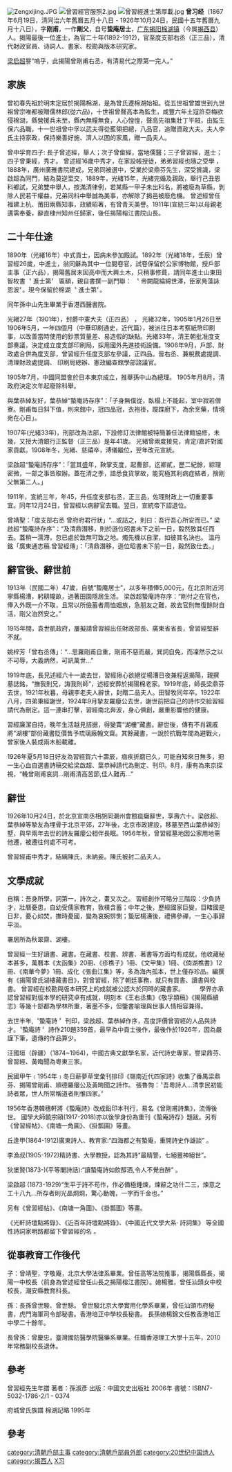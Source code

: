 [[File:Zengxijing.JPG|thumb]]
[[File:曾習經官服照2.jpg|thumb]]
[[File:曾習經進士第厚載.jpg|thumb]]
'''曾习经'''（1867年6月19日，清同治六年舊曆五月十八日 - 1926年10月24日，民國十五年舊曆九月十八日），字'''刚甫'''，一作'''剛父'''，自号'''蛰庵居士'''，[[广东|广东]][[揭阳|揭阳]][[棉湖镇|棉湖镇]]（今属[[揭西县|揭西县]]）人。揭陽最後一位進士，為官二十年(1892-1912)，官至度支部右丞（正三品），清代財政官員、诗詞人、書家、校勘與版本研究家。

[[梁启超|梁启超]]譽“嗚乎，此揭陽曾剛甫右丞，有清易代之際第一完人。”

==家族==
曾初春先祖於明末定居於揭陽棉湖，是為曾氏遷棉湖始祖。從五世祖曾雄世到九世祖曾宗唯都被贈儒林郎(從六品)，十世祖曾聲高本為監生，咸豐六年土寇許亞梅欲侵棉湖，縣營援兵未至，縣內無糧無食，人心惶惶，聲高先祖集壯丁平賊，由監生保六品職，十一世祖曾中孚以武夫得從藍翎把總，八品官，追贈資政大夫。夫人李氏主持家政，保持樂善好施、濟人以困的家風，贈一品夫人。 

曾中孚育四子: 長子曾述經，舉人；次子曾畲經，當地儒醫；三子曾習經，進士；四子曾秉經，秀才。 
曾述經16歲中秀才，在家設帳授徒，弟弟習經也隨之受學 ，1888年，廣州廣雅書院建成，兄弟同被選中，受業於梁鼎芬先生，深受賞識，梁啟超為同門，結為莫逆至交，1889年，光緒15年，光緒完婚及親政，舉行己丑恩科鄉試，兄弟雙中舉人，按滿清律例，若某縣一甲子未出科名，將被廢為草縣，剝除人民若干權益，兄弟同科中舉誠為美事，亦解除了揭邑被廢危機。
曾述經曾任福建上杭、莆田兩縣知事，政績昭著，有曾青天美譽。1911年(宣統三年)以母親老邁需奉養，辭直棣州知州任歸家，後任揭陽榕江書院山長。
{{multiple image
 | align =  center

 | image1 = 曾习經照片.jpg
 | alt1 = 曾述經照片
 | caption1 = 曾述經照片
}}

==二十年仕途==

{{multiple image
 | align = center
 | total_width = 800

 | image1 = 曾習經進士第墨寶.jpg
 | alt1 = 進士第墨寶
 | caption1 = 進士第曾習經撰、寫對聯

 | image2 = 曾習經進士第門楣.jpg
 | alt2 = 進士第門楣
 | caption2  = 進士第門楣

 | image3 = 曾習經進士第四匾.jpg
 | alt3 = 進士第四匾
 | caption3  = 曾氏宗祠
}}

1890年（光緒16年）中式貢士，因病未參加殿試。1892年（光緒18年，壬辰）曾習經26歲，中進士，翁同龢為其中一位閱卷官，試卷保留於公家博物館，授戶部主事（正六品），揭陽舊居未因高中而大興土木，只稍事修葺，請同年進士山東田智枚書〝 進士第〞 匾額，親自書撰一副門聯： 
〝 帝闕龍綸綿世澤，臣家鳧藻詠恩波〞。現今保留於棉湖〝 進士第〞。

同年孫中山先生畢業于香港西醫書院。

光緒27年（1901年），封爵中憲大夫（正四品） ，
光緒32年，1905年1月26日至1906年5月，一年四個月（中華印刷通史，近代篇），被派往日本考察紙幣印刷事，以改善當時使用的鈔票質量差、易造假的缺點。光緒33年，清王朝批准度支部奏議，決定成立度支部印刷局，採用國外先進技術設備。1906年9月，戶部、財政處合併為度支部，曾習經升任度支部左參議，正四品。晉右丞、兼稅務處提調、清理財政處提調、 印刷局總辦、憲政編查館學部諮議官。

1905年7月，中國同盟會於日本東京成立，推舉孫中山為總理。
1905年月8月，清政府決定次年起廢除科舉。

與葉恭綽友好，葉恭綽“蟄庵詩存序”：「孑身無僕從，臥榻上不能起，室中寂若僧寮。剛甫每日斜下值，則來館中，冠四品冠，衣袍褂，躞蹀廚下，為余烹藥，情境宛在心目」。

1907年(光緒33年)，刑部改為法部，下設修訂法律館被特簡兼任法律館協修，未幾，又授大清銀行正監督（正三品）是年41歲。
光緒曾兩度接見，肯定/嘉許對國家貢獻。1908年冬，光緒、慈禧卒，溥儀繼位，翌年改元宣統。 

梁啟超“蟄庵詩存序”：「當其盛年，鞅掌支度，起曹部，迄卿貳，歷二紀餘，綜理密微，一部之事皆取辦。蓋在清之季，諳悉食貨掌故，能究極其利病症結者，捨剛父無第二人。」

1911年，宣統三年，年45，升任度支部右丞，正三品，佐理財政上一切重要事宜。同年12月24日，曾習經以病辭官去職。翌日，宣統帝下詔退位。

曾靖聖：「度支部右丞 曾府府君行狀」“...或詰之，則曰：吾行吾心所安而已。”
梁啟超“蟄庵詩存序”：“及清鼎潛移，則於遜位昭書未下之前一日，毅然致其任而去。蓋稍一濡滯，忽已處於致無可致之地。燭先機以自潔，如彼其名決也。
溫丹銘「廣東通志稿.曾習經傳」：「清鼎潛移，遜位昭書未下前一日，毅然致仕去。」

==辭官後、辭世前==

1913年（民國二年）47歲，自號“蟄庵居士”，以多年積俸5,000元，在北京附近河寧縣楊漕，躬耕隴畝，過著田園隱居生活。
梁啟超蟄庵詩存序：“剛付之在官也，俸入外既一介不取，且常以所儉蓄者周恤姻族，急朋友之難，故去官則無復餘財自活，剛父泊然安之。”

1915年間，袁世凱政府，屢擬請曾習經出任財政部長、廣東省省長，曾習經堅辭不就。

姚梓芳「曾右丞傳」：“…思羅剛甫自重，剛甫不惡而嚴，巽詞自免，而凜然示之以不可辱，大義炳然，可訊萬世…”

1919年底，長兄述經六十一歲去世，習經揪心欲絕從楊漕日夜兼程返揭陽，親撰墓誌銘，“撫我則兄，誨我則師”，述經安葬於揭陽棉老家。1919年底，師長梁鼎芬去世，1921年秋暮，母親李老夫人辭世，封贈二品夫人。田智牧同年卒。1922年八月，四弟秉經謝世，1924年9月摯友羅癭公去世，謝世前把自己的詩作交給習經請代為刪定。這一連串打擊，習經南北奔波，身心俱創，嚴重影響他的健康。

習經廉潔自持，晚年生活越見拮据，得變賣“湖樓”藏書。辭世後，傳有不肖親戚將“湖樓”部份藏書貶價售予琉璃廠翰文齋。其餘藏書，一說於抗戰年間為避戰火，曾家後人裝成兩木船載離。

1926年夏5月18日好友為習經賀六十壽辰，痼疾折磨已久，可能自知來日無多，把一生心血自選書詩稿交給梁啟超、葉恭綽請代為刪定、刊印。8月，康有為來京探視，“輓曾剛甫哀詞...剛甫清高苦節,佳人難再...”

==辭世==
1926年10月24日，於北京宣南丞相胡同潮州會館疽癰辭世，享壽六十。梁啟超、葉恭綽等摯友為埋骨于北京平郊，27年後，北京市政建設，移墓至西山葉恭綽別墅，與早兩年去世的詩友羅癭公相伴長眠。1956年秋，曾習經墓地因公家用地需他遷，被遷往何處不可考。

曾習經甫中秀才，結縭陳氏，未納妾。陳氏被封二品夫人。

==文學成就==
自稱：吾身所學，詞第一，詩次之，畫又次之。 
習經創作可略分三階段：少負詩才，壯曆憂患，自幼受儒家教育，敦樸含蓄；中年之後，歷經國家巨變，目睹國是日非，憂心如焚，撫時憂國，變為哀婉悱惻；蟄居楊漕後，禮佛參禪，一生心事歸平淡。 

署居所為秋翠齋、湖樓。

曾習經一生好讀書、藏書。在藏書、校書、辨書、著書等方面均有成就，他收藏秘本甚多，萬曆本《太函集》20冊、《疹樵子》1冊、《文甲集》1冊、《倘湖樵書》12冊、《南華今夢》1冊、成化《張曲江集》等，多為海內孤本，世上僅存珍品。編撰有《揭陽曾氏湖樓藏書目》，對曾習經，除了朝廷事務，就只有買書、讀書與校書。
曾習經在校勘與版本研究上的成就被公認大於同時的藏書家。
　　
學界亦承認曾習經對版本學的研究卓有成就，明刻本《王右丞集》《敬孚類稿》《揭陽縣續志》等幾十部都為學林所重，著墨不多，但鑒書喻理與世事人情相容兼得。

去世半年,〝蟄庵詩 〞刊印，梁啟超、葉恭綽作序，高度評價曾習經的人品與詩才。〝蟄庵詩 〞詩作210題359首，最早為中貢士後作，最後作於1926年，因為嚴謹下筆，遺傳的作品算少。

汪國垣（辟疆）（1874~1964)，中國古典文獻學名家，近代詩史專家，譽梁鼎芬、曾習經、黃晦聞為粵東三家。 

民國甲午﹙1954年﹚冬日薪夢草堂彙刊排印《嶺南近代四家詩》收集了番禺梁鼎芬、揭陽曾剛甫、順德羅癭公及黃晦聞之詩作。
張魯恂：〝吾粵詩人…清季民初能詩者眾，世人所常稱道者則惟四家。〞

1956年香港韓穗軒將《蟄庵詩》改成鉛印本刊行，易名《曾剛甫詩集》，流傳後世。
國學大師饒宗頤(1917-2018)亦以後學身份為重刊《蟄庵詩存》題跋。另有《曾習經帖》、《南塘一角圖》、《掛瓢圖》等畫。

丘逢甲(1864-1912)廣東詩人、教育家:“四海都之有蟄庵，重開詩史作雄談” 。

李漁叔(1905-1972)精詩書、大學教授，認為其詩“最精警，七絕豐神絕世”。 

狄堡賢(1873-)(平等閣詩話):“讀蟄庵詩如飲醇酒,令人不覺自醉” 。

梁啟超 (1873-1929)“生平于詩不苟作，作必備極錘煉，煉辭之功什二三，煉意之工十八九...所存者則光晶烱烱，驚心動魄，一字而千金也。” 

另有《曾習經帖》、《南塘一角圖》、《掛瓢圖》等畫。

《光軒詩壇點將錄》、《近百年詩壇點將錄》、《中國近代文學大系‧ 詩詞集》 等全國性詩詞家明路都留下曾習經的名 。

==從事教育工作後代==
子：曾靖聖，字敬庵，北京大學法律系畢業。曾任高等法院推事，揭陽縣縣長，揭陽一中校長（前身為曾述經曾任山長之揭陽榕江書院）。媳楊雅，曾任汕頭女中校校長，潮安縣教育科長。

孫：長孫曾世駿、曾世駼。
曾世駿北京大學實用化學系畢業，曾任汕頭市府秘書，虎門海軍司令部秘書。香港培正中學校長秘書。
長孫媳楊錦文任教香港培正中學二十餘年。

長曾孫：曾慶忠，臺灣國防醫學院醫藥系畢業。任職香港理工大學十五年，2010年常務副校長退休。

{{multiple image
 | align = center
 | total_width = 800

 | image1 = 曾習經 進士第孝行傳家.jpg
 | alt1 = 曾習經 進士第孝行傳家
 | caption1 = 曾習經書 進士第孝行傳家

 | image2 = 曾習經 進士第德澤綿長.jpg
 | alt2 = 曾習經 進士第德澤綿長
 | caption2  = 曾習經書 進士第德澤綿長
}}

==參考==
曾習經先生年譜 著者：孫淑彥 出版：中國文史出版社 2006年 書號：ISBN7-5032-1786-2/1 - 0374

府城曾氏族譜 棉湖記略 1995年

==參考==
{{reflist}}
{{光緒十八年壬辰科殿試金榜}}
{{清朝欽命憲政編查館職官}}
{{DEFAULTSORT:Zeng曾}}
[[category:清朝戶部主事|category:清朝戶部主事]]
[[category:清朝戶部員外郎|category:清朝戶部員外郎]]
[[category:20世纪中国诗人|category:20世纪中国诗人]]
[[category:揭西人|category:揭西人]]
[[category:曾姓|X习]]